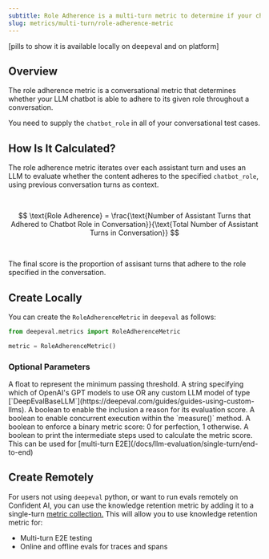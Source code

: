 ```yaml
---
subtitle: Role Adherence is a multi-turn metric to determine if your chatbot adheres to a specified role
slug: metrics/multi-turn/role-adherence-metric
---
```


[pills to show it is available locally on deepeval and on platform]

## Overview

The role adherence metric is a conversational metric that determines whether your LLM chatbot is able to adhere to its given role throughout a conversation.

<Warning>

You need to supply the `chatbot_role` in all of your conversational test cases.

</Warning>

## How Is It Calculated?

The role adherence metric iterates over each assistant turn and uses an LLM to evaluate whether the content adheres to the specified `chatbot_role`, using previous conversation turns as context.

<br />

$$
\text{Role Adherence} = \frac{\text{Number of Assistant Turns that Adhered to Chatbot Role in Conversation}}{\text{Total Number of Assistant Turns in Conversation}}
$$

<br />

The final score is the proportion of assisant turns that adhere to the role specified in the conversation.

## Create Locally

You can create the `RoleAdherenceMetric` in `deepeval` as follows:

```python
from deepeval.metrics import RoleAdherenceMetric

metric = RoleAdherenceMetric()
```

### Optional Parameters

<ParamField path="threshold" type="number" default={0.5}>
  A float to represent the minimum passing threshold.
</ParamField>
<ParamField path="model" type="string | Object" default="gpt-4.1">
  A string specifying which of OpenAI's GPT models to use OR any custom LLM
  model of type
  [`DeepEvalBaseLLM`](https://deepeval.com/guides/guides-using-custom-llms).
</ParamField>
<ParamField path="include_reason" type="boolean" default={"true"}>
  A boolean to enable the inclusion a reason for its evaluation score.
</ParamField>
<ParamField path="async_mode" type="boolean" default={"true"}>
  A boolean to enable concurrent execution within the `measure()` method.
</ParamField>
<ParamField path="strict_mode" type="boolean" default={"false"}>
  A boolean to enforce a binary metric score: 0 for perfection, 1 otherwise.
</ParamField>
<ParamField path="verbose_mode" type="boolean" default={"false"}>
  A boolean to print the intermediate steps used to calculate the metric score.
</ParamField>

<Success>
  This can be used for [multi-turn
  E2E](/docs/llm-evaluation/single-turn/end-to-end)
</Success>

## Create Remotely

For users not using `deepeval` python, or want to run evals remotely on Confident AI, you can use the knowledge retention metric by adding it to a single-turn [metric collection.](/metrics/metric-collections) This will allow you to use knowledge retention metric for:

- Multi-turn E2E testing
- Online and offline evals for traces and spans
